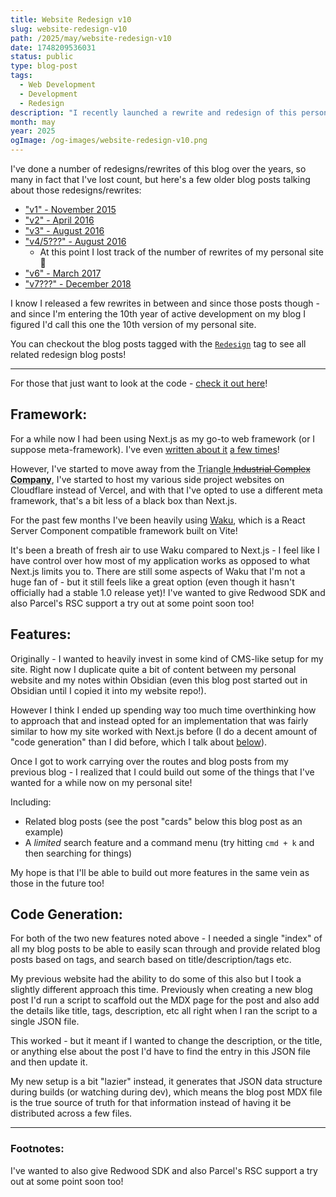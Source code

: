```yaml
---
title: Website Redesign v10
slug: website-redesign-v10
path: /2025/may/website-redesign-v10
date: 1748209536031
status: public
type: blog-post
tags:
  - Web Development
  - Development
  - Redesign
description: "I recently launched a rewrite and redesign of this personal website, I figured I'd talk a bit about the changes and new features that I added along the way!"
month: may
year: 2025
ogImage: /og-images/website-redesign-v10.png
---
```


I've done a number of redesigns/rewrites of this blog over the years, so many in fact that I've lost count, but here's a few older blog posts talking about those redesigns/rewrites:

- ["v1" - November 2015](/2015/november/a-new-look)
- ["v2" - April 2016](/2016/april/redesign)
- ["v3" - August 2016](/2016/august/my-new-website)
- ["v4/5???" - August 2016](/2016/august/redesign-v5)
	- At this point I lost track of the number of rewrites of my personal site 🤣
- ["v6" - March 2017](/2017/march/redesign-v6)
- ["v7???" - December 2018](/2018/december/starting-fresh)

I know I released a few rewrites in between and since those posts though - and since I'm entering the 10th year of active development on my blog I figured I'd call this one the 10th version of my personal site.

<Callout>

You can checkout the blog posts tagged with the [`Redesign`](/blog/tags/Redesign) tag to see all related redesign blog posts!

</Callout>

---

<TLDR>

For those that just want to look at the code - [check it out here](https://github.com/hamlim/blog-2025)!

</TLDR>

## Framework:

For a while now I had been using Next.js as my go-to web framework (or I suppose meta-framework). I've even [written about it](/2022/january/my-opinionated-nextjs-setup) [a few times](/2022/december/updated-opinionated-nextjs-setup)!

However, I've started to move away from the <Abbr title="Vercel">Triangle ~~Industrial Complex~~ __Company__</Abbr>, I've started to host my various side project websites on Cloudflare instead of Vercel, and with that I've opted to use a different meta framework, that's a bit less of a black box than Next.js.

For the past few months I've been heavily using [Waku](https://waku.gg), which is a React Server Component compatible framework built on Vite!

It's been a breath of fresh air to use Waku compared to Next.js - I feel like I have control over how most of my application works as opposed to what Next.js limits you to. There are still some aspects of Waku that I'm not a huge fan of - but it still feels like a great option (even though it hasn't officially had a stable 1.0 release yet)! <FootnoteRef id="1">I've wanted to give Redwood SDK and also Parcel's RSC support a try out at some point soon too!</FootnoteRef>

## Features:

Originally - I wanted to heavily invest in some kind of CMS-like setup for my site. Right now I duplicate quite a bit of content between my personal website and my notes within Obsidian (even this blog post started out in Obsidian until I copied it into my website repo!).

However I think I ended up spending way too much time overthinking how to approach that and instead opted for an implementation that was fairly similar to how my site worked with Next.js before (I do a decent amount of "code generation" than I did before, which I talk about [below](#code-generation)).

Once I got to work carrying over the routes and blog posts from my previous blog - I realized that I could build out some of the things that I've wanted for a while now on my personal site!

Including:

- Related blog posts (see the post "cards" below this blog post as an example)
- A _limited_ search feature and a command menu (try hitting `cmd + k` and then searching for things)

My hope is that I'll be able to build out more features in the same vein as those in the future too!

## Code Generation:

For both of the two new features noted above - I needed a single "index" of all my blog posts to be able to easily scan through and provide related blog posts based on tags, and search based on title/description/tags etc.

My previous website had the ability to do some of this also but I took a slightly different approach this time. Previously when creating a new blog post I'd run a script to scaffold out the MDX page for the post and also add the details like title, tags, description, etc all right when I ran the script to a single JSON file.

This worked - but it meant if I wanted to change the description, or the title, or anything else about the post I'd have to find the entry in this JSON file and then update it.

My new setup is a bit "lazier" instead, it generates that JSON data structure during builds (or watching during dev), which means the blog post MDX file is the true source of truth for that information instead of having it be distributed across a few files.

---

### Footnotes:

<Footnote id="1">I've wanted to also give Redwood SDK and also Parcel's RSC support a try out at some point soon too!</Footnote>

